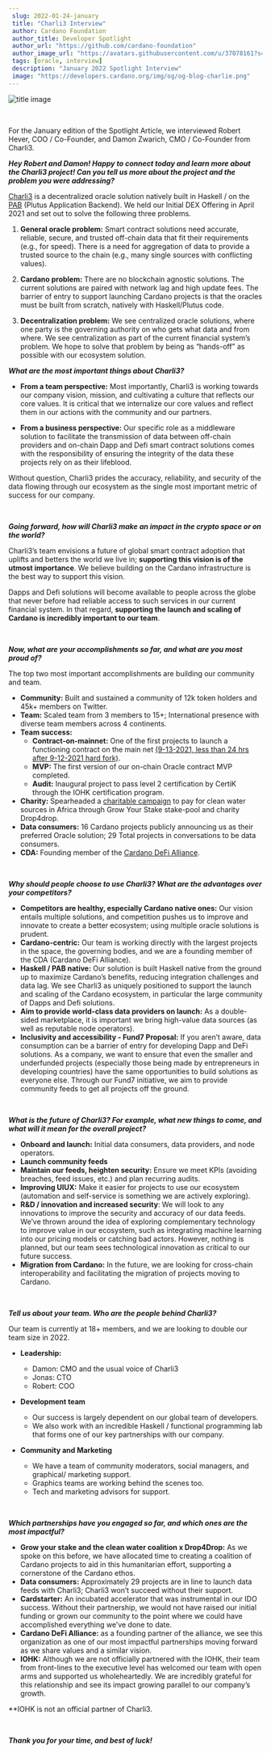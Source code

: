```yaml
---
 slug: 2022-01-24-january
 title: "Charli3 Interview"
 author: Cardano Foundation
 author_title: Developer Spotlight
 author_url: "https://github.com/cardano-foundation"
 author_image_url: "https://avatars.githubusercontent.com/u/37078161?s=200&v=4"
 tags: [oracle, interview]
 description: "January 2022 Spotlight Interview"
 image: "https://developers.cardano.org/img/og/og-blog-charlie.png"
---
```


 ![title image](../static/img/devblog/charli3.png)

 <br />

 For the January edition of the Spotlight Article, we interviewed Robert Hever, COO / Co-Founder, and Damon Zwarich, CMO / Co-Founder from Charli3.
 <br />

 **_Hey Robert and Damon! Happy to connect today and learn more about the Charli3 project! Can you tell us more about the project and the problem you were addressing?_**

 [Charli3](https://charli3.io/) is a decentralized oracle solution natively built in Haskell / on the [PAB](https://iohk.io/en/blog/posts/2021/10/28/plutus-application-backend-pab-supporting-dapp-development-on-cardano/) (Plutus Application Backend). We held our Initial DEX Offering in April 2021 and set out to solve the following three problems.

 1. **General oracle problem:** Smart contract solutions need accurate, reliable, secure, and trusted off-chain data that fit their requirements (e.g., for speed). There is a need for aggregation of data to provide a trusted source to the chain (e.g., many single sources with conflicting values).

 2. **Cardano problem:** There are no blockchain agnostic solutions. The current solutions are paired with network lag and high update fees. The barrier of entry to support launching Cardano projects is that the oracles must be built from scratch, natively with Haskell/Plutus code. 

 3. **Decentralization problem:** We see centralized oracle solutions, where one party is the governing authority on who gets what data and from where. We see centralization as part of the current financial system’s problem. We hope to solve that problem by being as “hands-off” as possible with our ecosystem solution.



 **_What are the most important things about Charli3?_**

 - **From a team perspective:** Most importantly, Charli3 is working towards our company vision, mission, and cultivating a culture that reflects our core values. It is critical that we internalize our core values and reflect them in our actions with the community and our partners.

 - **From a business perspective:** Our specific role as a middleware solution to facilitate the transmission of data between off-chain providers and on-chain Dapp and Defi smart contract solutions comes with the responsibility of ensuring the integrity of the data these projects rely on as their lifeblood. 

 Without question, Charli3 prides the accuracy, reliability, and security of the data flowing through our ecosystem as the single most important metric of success for our company. 

 <br />

 **_Going forward, how will Charli3 make an impact in the crypto space or on the world?_**

 Charli3’s team envisions a future of global smart contract adoption that uplifts and betters the world we live in; **supporting this vision is of the utmost importance**. We believe building on the Cardano infrastructure is the best way to support this vision.

 Dapps and Defi solutions will become available to people across the globe that never before had reliable access to such services in our current financial system. In that regard, **supporting the launch and scaling of Cardano is incredibly important to our team**.

 <br />

 **_Now, what are your accomplishments so far, and what are you most proud of?_**

 The top two most important accomplishments are building our community and team.

 - **Community:** Built and sustained a community of 12k token holders and 45k+ members on Twitter.
 - **Team:** Scaled team from 3 members to 15+; International presence with diverse team members across 4 continents.
 - **Team success:**
     - **Contract-on-mainnet:** One of the first projects to launch a functioning contract on the main net [(9-13-2021, less than 24 hrs after 9-12-2021 hard fork)](https://cardanoscan.io/transaction/6e18eff1930b29f133599577c0e06225372ac33846cbdddcd0d0d47b224c19e1).
     - **MVP:** The first version of our on-chain Oracle contract MVP completed.
     - **Audit:** Inaugural project to pass level 2 certification by CertiK through the IOHK certification program.
 - **Charity:** Spearheaded a [charitable campaign](https://www.growyourstake.com/2021/08/02/the-right-to-clean-water/) to pay for clean water sources in Africa through Grow Your Stake stake-pool and charity Drop4drop. 
 - **Data consumers:** 16 Cardano projects publicly announcing us as their preferred Oracle solution; 29 Total projects in conversations to be data consumers.
 - **CDA:** Founding member of the [Cardano DeFi Alliance](https://www.linkedin.com/company/cardano-defi-alliance). 



 <br />

 **_Why should people choose to use Charli3? What are the advantages over your competitors?_**

 - **Competitors are healthy, especially Cardano native ones:** Our vision entails multiple solutions, and competition pushes us to improve and innovate to create a better ecosystem; using multiple oracle solutions is prudent.
 - **Cardano-centric:**  Our team is working directly with the largest projects in the space, the governing bodies, and we are a founding member of the CDA (Cardano DeFi Alliance). 
 - **Haskell / PAB native:** Our solution is built Haskell native from the ground up to maximize Cardano’s benefits, reducing integration challenges and data lag. We see Charli3 as uniquely positioned to support the launch and scaling of the Cardano ecosystem, in particular the large community of Dapps and Defi solutions. 
 - **Aim to provide world-class data providers on launch:** As a double-sided marketplace, it is important we bring high-value data sources (as well as reputable node operators).
 - **Inclusivity and accessibility - Fund7 Proposal:** If you aren’t aware, data consumption can be a barrier of entry for developing Dapp and DeFi solutions. As a company, we want to ensure that even the smaller and underfunded projects (especially those being made by entrepreneurs in developing countries) have the same opportunities to build solutions as everyone else. Through our Fund7 initiative, we aim to provide community feeds to get all projects off the ground.  


 <br />

 **_What is the future of Charli3? For example, what new things to come, and what will it mean for the overall project?_**

 - **Onboard and launch:** Initial data consumers, data providers, and node operators.
 - **Launch community feeds**
 - **Maintain our feeds, heighten security:** Ensure we meet KPIs (avoiding breaches, feed issues, etc.) and plan recurring audits.
 - **Improving UIUX:** Make it easier for projects to use our ecosystem (automation and self-service is something we are actively exploring).
 - **R&D / innovation and increased security**: We will look to any innovations to improve the security and accuracy of our data feeds. We’ve thrown around the idea of exploring complementary technology to improve value in our ecosystem, such as integrating machine learning into our pricing models or catching bad actors. However, nothing is planned, but our team sees technological innovation as critical to our future success.
 - **Migration from Cardano:** In the future, we are looking for cross-chain interoperability and facilitating the migration of projects moving to Cardano.


 <br />

 **_Tell us about your team. Who are the people behind Charli3?_**

 Our team is currently at 18+ members, and we are looking to double our team size in 2022.
 - **Leadership:**
     - Damon: CMO and the usual voice of Charli3
     - Jonas: CTO 
     - Robert: COO

 - **Development team**
     - Our success is largely dependent on our global team of developers. 
     - We also work with an incredible Haskell / functional programming lab that forms one of our key partnerships with our company.

 - **Community and Marketing**
     - We have a team of community moderators, social managers, and graphical/ marketing support. 
     - Graphics teams are working behind the scenes too.
     - Tech and marketing advisors for support.


 <br />

 **_Which partnerships have you engaged so far, and which ones are the most impactful?_**

 - **Grow your stake and the clean water coalition x Drop4Drop:** As we spoke on this before, we have allocated time to creating a coalition of Cardano projects to aid in this humanitarian effort, supporting a cornerstone of the Cardano ethos. 
 - **Data consumers:** Approximately 29 projects are in line to launch data feeds with Charli3; Charli3 won’t succeed without their support.
 - **Cardstarter:** An incubated accelerator that was instrumental in our IDO success. Without their partnership, we would not have raised our initial funding or grown our community to the point where we could have accomplished everything we’ve done to date.
 - **Cardano DeFi Alliance:** as a founding partner of the alliance, we see this organization as one of our most impactful partnerships moving forward as we share values and a similar vision.
 - **IOHK:** Although we are not officially partnered with the IOHK, their team from front-lines to the executive level has welcomed our team with open arms and supported us wholeheartedly. We are incredibly grateful for this relationship and see its impact growing parallel to our company’s growth.

 **IOHK is not an official partner of Charli3.


 <br />

 **_Thank you for your time, and best of luck!_**

 <br />
